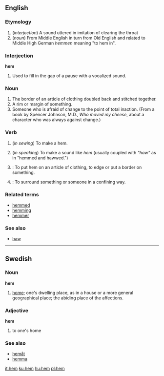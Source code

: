 ==English==

===Etymology===
# (''interjection'') A sound uttered in imitation of clearing the throat
# (''noun'') From Middle English in turn from Old English and related to Middle High German ''hemmen'' meaning "to hem in".

===Interjection===
'''hem'''

# Used to fill in the gap of a pause with a vocalized sound.

===Noun===
{{en-noun-reg}}

# The border of an article of clothing doubled back and stitched together.
# A rim or margin of something.
# Someone who is afraid of change to the point of total inaction.  (From a book by Spencer Johnson, M.D., ''Who moved my cheese'', about a character who was always against change.)

===Verb===
{{en-infl-reg-consonant|hem||m}}

# {{intransitive}} (''in sewing'') To make a hem.
# {{intransitive}} (''in speaking'') To make a sound like ''hem'' (usually coupled with ''"haw"'' as in "hemmed and hawwed.")
# {{transitive}}: To put hem on an article of clothing, to edge or put a border on something.
# {{transitive}}: To surround something or someone in a confining way.

===Related terms===
*[[hemmed]]
*[[hemming]]
*[[hemmer]] 

===See also===
*[[haw]]

----

==Swedish==
===Noun===
'''hem'''

#[[home]]; one's dwelling place, as in a house or a more general geographical place; the abiding place of the affections.

===Adjective===
'''hem'''

#to one's home

===See also===
*[[hemåt]]
*[[hemma]]

[[it:hem]]
[[ku:hem]]
[[hu:hem]]
[[pl:hem]]